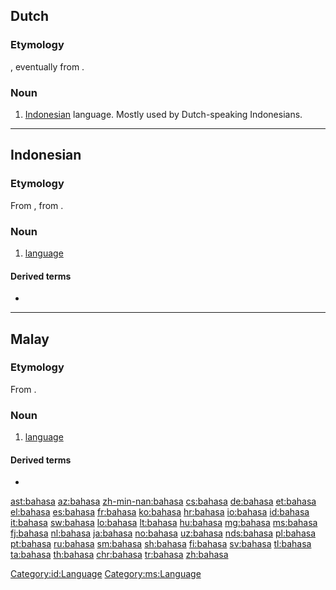 {{also|Bahasa}}
==Dutch==

===Etymology===
{{bor|nl|id|bahasa}}, eventually from {{der|nl|sa|भाषा||language}}.

===Noun===
{{nl-noun|n|-|-}}

# {{lb|nl|slang}} [[Indonesian]] language. Mostly used by Dutch-speaking Indonesians.

----

==Indonesian==

===Etymology===
From {{etyl|ms|id}} {{m|ms|bahasa}}, from {{etyl|sa|id}} {{m|sa|भाषा||language|tr=bhāṣā}}.

===Noun===
{{id-noun}}

# [[language]] {{gloss|system of communication using words or symbols}}

====Derived terms====
* {{l|id|bahasa Indonesia}}

[[Category:id:Language]]

----

==Malay==

===Etymology===
From {{etyl|sa|ms}} {{m|sa|भाषा||language|tr=bhāṣā}}.

===Noun===
{{head|ms|noun}}

# [[language]] {{gloss|system of communication using words or symbols}}

====Derived terms====
* {{l|ms|bahasa Melayu}}

[[Category:ms:Language]]

[[ast:bahasa]]
[[az:bahasa]]
[[zh-min-nan:bahasa]]
[[cs:bahasa]]
[[de:bahasa]]
[[et:bahasa]]
[[el:bahasa]]
[[es:bahasa]]
[[fr:bahasa]]
[[ko:bahasa]]
[[hr:bahasa]]
[[io:bahasa]]
[[id:bahasa]]
[[it:bahasa]]
[[sw:bahasa]]
[[lo:bahasa]]
[[lt:bahasa]]
[[hu:bahasa]]
[[mg:bahasa]]
[[ms:bahasa]]
[[fj:bahasa]]
[[nl:bahasa]]
[[ja:bahasa]]
[[no:bahasa]]
[[uz:bahasa]]
[[nds:bahasa]]
[[pl:bahasa]]
[[pt:bahasa]]
[[ru:bahasa]]
[[sm:bahasa]]
[[sh:bahasa]]
[[fi:bahasa]]
[[sv:bahasa]]
[[tl:bahasa]]
[[ta:bahasa]]
[[th:bahasa]]
[[chr:bahasa]]
[[tr:bahasa]]
[[zh:bahasa]]